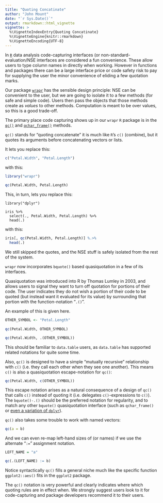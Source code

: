 ```yaml
---
title: "Quoting Concatinate"
author: "John Mount"
date: "`r Sys.Date()`"
output: rmarkdown::html_vignette
vignette: >
  %\VignetteIndexEntry{Quoting Concatinate}
  %\VignetteEngine{knitr::rmarkdown}
  %\VignetteEncoding{UTF-8}
---
```



In [`R`](https://www.r-project.org) data analysis code-capturing interfaces (or non-standard-evaluation/NSE interfaces are considered a fun convenience. These allow users to type column names in directly when working.  However in functions and packages there can be a large interface price or code safety risk to pay for supplying the user the minor convenience of eliding a few quotation marks.  

Our package [`wrapr`](https://CRAN.R-project.org/package=wrapr) has the sensible design principle: NSE can be convenient to the user, but we are going to isolate it to a few methods (for safe and simple code). Users then pass the objects that those methods create as *values* to other methods.  Computation is meant to be over values, so this is a good trade-off.

The primary place code capturing shows up in our `wrapr` `R` package is in the [`qc()`](https://winvector.github.io/wrapr/reference/qc.html) and [`qchar_frame()`](https://winvector.github.io/wrapr/reference/qchar_frame.html) methods.

`qc()` stands for "quoting concatenate" it is much like `R`'s `c()` (combine), but it quotes its arguments before concatenating vectors or lists.

It lets you replace this:

```r
c("Petal.Width", "Petal.Length")
```

with this:

```r
library("wrapr")
   
qc(Petal.Width, Petal.Length)
```



This, in turn, lets you replace this:

```
library("dplyr")

iris %>%
  select(., Petal.Width, Petal.Length) %>%
  head(.)
```

  
with this:

```r
iris[, qc(Petal.Width, Petal.Length)] %.>%
  head(.)
```

We still skipped the quotes, and the NSE stuff is safely isolated from the rest of the system.

`wrapr` now incorporates `bquote()` based quasiquotation in a few of its interfaces.

Quasiquotation was introduced into R by Thomas Lumley in 2003, and allows users to signal they want to turn off quotation for portions of their code. The user indicates they do not wish a portion of their code to be quoted (but instead want it evaluated for its value) by surrounding that portion with the function-notation "`.()`".

An example of this is given here.

```r
OTHER_SYMBOL <- "Petal.Length"
  
qc(Petal.Width, OTHER_SYMBOL)

qc(Petal.Width, .(OTHER_SYMBOL))
```

This should be familiar to `data.table` users, as `data.table` has supported related notations for quite some time.

Also, `qc()` is designed to have a simple "mutually recursive" relationship with `c()` (i.e. they call each other when they see one another).  This means `c()` is also a quasiquotation escape-notation for `qc()`:

```r
qc(Petal.Width, c(OTHER_SYMBOL))
```

This escape notation arises as a natural consequence of a design of `qc()` that calls `c()` instead of quoting it (i.e. delegates `c()`-expressions to `c()`). The `bquote()-.()` should be the preferred notation for regularity, and to match any other `bquote()` quasiquotation interface (such as `qchar_frame()` or [even a variation of `dplyr`](http://www.win-vector.com/blog/2018/10/quasiquotation-in-r-via-bquote/)).

`qc()` also takes some trouble to work with named vectors:

```r
qc(a = b)
```

And we can even re-map left-hand sizes of (or names) if we use the alternate "`:=`" assignment notation.

```r
LEFT_NAME = "a"

qc(.(LEFT_NAME) := b)
```

Notice syntactically `qc()` fills a general niche much like the specific function `ggplot2::aes()` fits in the `ggplot2` package.

The `qc()` notation is very powerful and clearly indicates where which quoting rules are in effect when.  We strongly suggest users look to it for code-capturing and package developers recommend it to their users.


